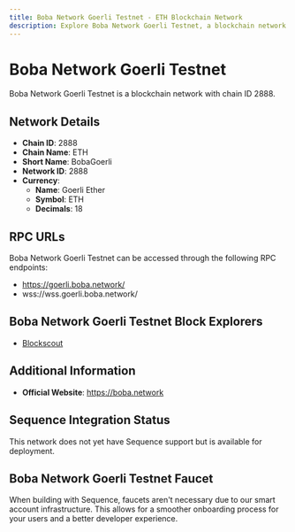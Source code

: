 ```yaml
--- 
title: Boba Network Goerli Testnet - ETH Blockchain Network
description: Explore Boba Network Goerli Testnet, a blockchain network with chain ID 2888. Learn about its native currency, Goerli Ether, and how to interact with the network.
---
```


# Boba Network Goerli Testnet

Boba Network Goerli Testnet is a blockchain network with chain ID 2888.

## Network Details

- **Chain ID**: 2888
- **Chain Name**: ETH
- **Short Name**: BobaGoerli
- **Network ID**: 2888
- **Currency**: 
  - **Name**: Goerli Ether
  - **Symbol**: ETH
  - **Decimals**: 18

## RPC URLs

Boba Network Goerli Testnet can be accessed through the following RPC endpoints:

- https://goerli.boba.network/
- wss://wss.goerli.boba.network/

## Boba Network Goerli Testnet Block Explorers

- [Blockscout](https://testnet.bobascan.com)

## Additional Information

- **Official Website**: https://boba.network

## Sequence Integration Status

This network does not yet have Sequence support but is available for deployment.

## Boba Network Goerli Testnet Faucet

When building with Sequence, faucets aren't necessary due to our smart account infrastructure. This allows for a smoother onboarding process for your users and a better developer experience.
